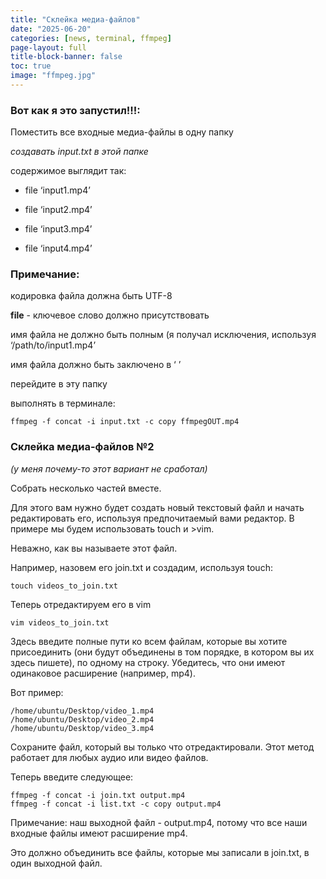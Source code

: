 ```yaml
---
title: "Склейка медиа-файлов"
date: "2025-06-20"
categories: [news, terminal, ffmpeg]
page-layout: full
title-block-banner: false
toc: true
image: "ffmpeg.jpg"
---
```


### Вот как я это запустил!!!:

Поместить все входные медиа-файлы в одну папку

*создавать input.txt в этой папке*

содержимое выглядит так:

- file 'input1.mp4'

- file 'input2.mp4'

- file 'input3.mp4'

- file 'input4.mp4'

### Примечание:

кодировка файла должна быть UTF-8

**file** - ключевое слово должно присутствовать

имя файла не должно быть полным (я получал исключения, используя '/path/to/input1.mp4'

имя файла должно быть заключено в ‘ ’

перейдите в эту папку 

выполнять в терминале:
```
ffmpeg -f concat -i input.txt -c copy ffmpegOUT.mp4
```
### Склейка медиа-файлов №2

*(у меня почему-то этот вариант не сработал)*

Собрать несколько частей вместе.

Для этого вам нужно будет создать новый текстовый файл и начать редактировать его, используя предпочитаемый вами редактор. В примере мы будем использовать touch и >vim.

Неважно, как вы называете этот файл. 

Например, назовем его join.txt и создадим, используя touch:
```
touch videos_to_join.txt
```
Теперь отредактируем его в vim
```
vim videos_to_join.txt
```
Здесь введите полные пути ко всем файлам, которые вы хотите присоединить (они будут объединены в том порядке, в котором вы их здесь пишете), по одному на строку. Убедитесь, что они имеют одинаковое расширение (например, mp4). 

Вот пример:
```
/home/ubuntu/Desktop/video_1.mp4
/home/ubuntu/Desktop/video_2.mp4
/home/ubuntu/Desktop/video_3.mp4
```
Сохраните файл, который вы только что отредактировали. Этот метод работает для любых аудио или видео файлов.

Теперь введите следующее:
```
ffmpeg -f concat -i join.txt output.mp4
ffmpeg -f concat -i list.txt -c copy output.mp4
```
Примечание: наш выходной файл - output.mp4, потому что все наши входные файлы имеют расширение mp4.

Это должно объединить все файлы, которые мы записали в join.txt, в один выходной файл.

